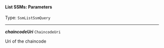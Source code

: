 


#### List SSMs: Parameters

Type: `SsmListSsmQuery`

---

***chaincodeUri*** `ChaincodeUri`

Uri of the chaincode


